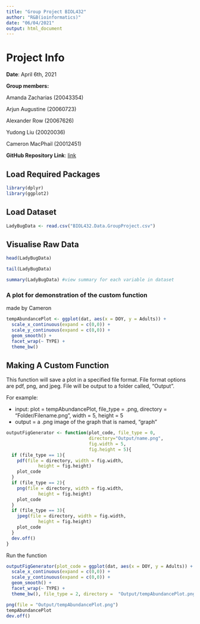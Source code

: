 ```yaml
---
title: "Group Project BIOL432"
author: "R&B(ioinformatics)"
date: "06/04/2021"
output: html_document
---
```


# Project Info

**Date**: April 6th, 2021

**Group members:**

Amanda Zacharias (20043354)

Arjun Augustine (20060723)

Alexander Row (20067626)

Yudong Liu (20020036)

Cameron MacPhail (20012451)



**GitHub Repository Link**: [link](https://github.com/alexrow15/BIOL432.GroupProject)

## Load Required Packages
```r
library(dplyr)
library(ggplot2)
```

## Load Dataset
```r
LadyBugData <- read.csv("BIOL432.Data.GroupProject.csv")
```

## Visualise Raw Data
```r
head(LadyBugData)
```

```r
tail(LadyBugData)
```

```r
summary(LadyBugData) #view summary for each variable in dataset
```


### A plot for demonstration of the custom function
 
made by Cameron
```r
tempAbundancePlot <- ggplot(dat, aes(x = DOY, y = Adults)) +
  scale_x_continuous(expand = c(0,0)) +
  scale_y_continuous(expand = c(0,0)) +
  geom_smooth() +
  facet_wrap(~ TYPE) +
  theme_bw()
```


## Making A Custom Function

This function will save a plot in a specified file format. File format options are pdf, png, and jpeg. File will be output to a folder called, "Output".

\n

For example: 

+ input: plot = tempAbundancePlot, file_type = .png, directory = "Folder/Filename.png", width = 5, height = 5 
+ output = a .png image of the graph that is named, "graph"

```r
outputFigGenerator <- function(plot_code, file_type = 0,
                               directory="Output/name.png",
                               fig.width = 5,
                               fig.height = 5){
  if (file_type == 1){
    pdf(file = directory, width = fig.width,
            height = fig.height)
    plot_code
  }
  if (file_type == 2){
    png(file = directory, width = fig.width,
            height = fig.height)
    plot_code
  }
  if (file_type == 3){
    jpeg(file = directory, width = fig.width,
            height = fig.height)
    plot_code
  }
  dev.off()
}
```

Run the function

```r
outputFigGenerator(plot_code = ggplot(dat, aes(x = DOY, y = Adults)) +
  scale_x_continuous(expand = c(0,0)) +
  scale_y_continuous(expand = c(0,0)) +
  geom_smooth() +
  facet_wrap(~ TYPE) +
  theme_bw(), file_type = 2, directory =  "Output/tempAbundancePlot.png", fig.width = 5, fig.height = 5)
```

```r
png(file = "Output/tempAbundancePlot.png")
tempAbundancePlot
dev.off()
```





